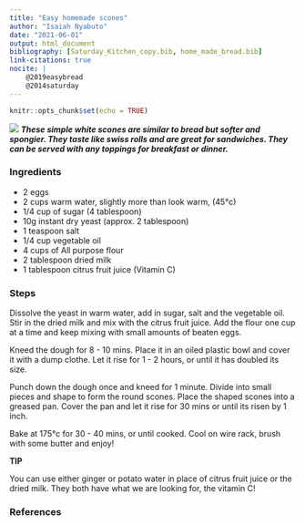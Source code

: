```yaml
---
title: "Easy homemade scones"
author: "Isaiah Nyabuto"
date: "2021-06-01"
output: html_document
bibliography: [Saturday_Kitchen_copy.bib, home_made_bread.bib]
link-citations: true
nocite: |
    @2019easybread
    @2014saturday
---
```


```r
knitr::opts_chunk$set(echo = TRUE)
```

![](/post/2021-06-01/sweet-scone/sweet-scone.jpeg)
___These simple white scones are similar to bread but softer and spongier. They taste like swiss rolls and are great for sandwiches. They can be served with any toppings for breakfast or dinner.___

### Ingredients

- 2 eggs
- 2 cups warm water, slightly more than look warm, (45°c)
- 1/4 cup of sugar (4 tablespoon)
- 10g instant dry yeast (approx. 2 tablespoon)
- 1 teaspoon salt
- 1/4 cup vegetable oil
- 4 cups of All purpose flour
- 2 tablespoon dried milk
- 1 tablespoon citrus fruit juice (Vitamin C)

### Steps

Dissolve the yeast in warm water, add in sugar, salt and the vegetable oil. Stir in the dried milk and mix with the citrus fruit juice. Add the flour one cup at a time and keep mixing with small amounts of beaten eggs. 

Kneed the dough for 8 - 10 mins. Place it in an oiled plastic bowl and cover it with a dump clothe. Let it rise for 1 - 2 hours, or until it has doubled its size. 

Punch down the dough once and kneed for 1 minute. Divide into small pieces and shape to form the round scones. Place the shaped scones into a greased pan. Cover the pan and let it rise for 30 mins or until its risen by 1 inch. 

Bake at 175°c for 30 - 40 mins, or until cooked. Cool on wire rack, brush with some butter and enjoy! 

::: {.infobox .caution}

**TIP**

You can use either ginger or potato water in place of citrus fruit juice or the dried milk. They both have what we are looking for, the vitamin C!

:::

### References
